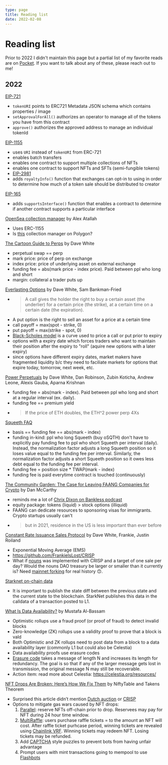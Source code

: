 ```yaml
---
type: page
title: Reading list
date: 2022-02-08
---
```


# Reading list

Prior to 2022 I didn't maintain this page but a partial list of my favorite reads are on [Pocket](https://getpocket.com/@cp8p4T62A36aod1542g5815g8ed7AX7a7dtzW8u6aoN1ejpfR1058Rk2yemnKa3b).
If you want to talk about any of these, please reach out to me!

## 2022

[EIP-721](https://eips.ethereum.org/EIPS/eip-721)
- `tokenURI` points to ERC721 Metadata JSON schema which contains properties / image
- `setApprovalForAll()` authorizes an operator to manage all of the tokens you have from this contract
- `approve()` authorizes the approved address to manage an individual tokenId

[EIP-1155](https://eips.ethereum.org/EIPS/eip-1155)
- uses `URI` instead of `tokenURI` from ERC-721
- enables batch transfers
- enables one contract to support multiple collections of NFTs
- enables one contract to support NFTs and SFTs (semi-fungible tokens)
- [EIP-2981](https://eips.ethereum.org/EIPS/eip-2981)
- adds `royaltyInfo()` function that exchanges can opt-in to using in order to determine how much of a token sale should be distributed to creator

[EIP-165](https://eips.ethereum.org/EIPS/eip-165)
- adds `supportsInterface()` function that enables a contract to determine if another contract supports a particular interface

[OpenSea collection manager](https://blog.opensea.io/announcements/introducing-the-collection-manager/) by Alex Atallah
- Uses ERC-1155
- Is [this](https://polygonscan.com/token/0x2953399124f0cbb46d2cbacd8a89cf0599974963#readContract) collection manager on Polygon?

[The Cartoon Guide to Perps](https://research.paradigm.xyz/cartoon-guide-to-perps) by Dave White
- perpetual swap == perp
- mark price: price of perp on exchange
- index price: price of underlying asset on external exchange
- funding fee = abs(mark price - index price). Paid between ppl who long and short
- margin: collateral a trader puts up

[Everlasting Options](https://www.paradigm.xyz/2021/05/everlasting-options) by Dave White, Sam Bankman-Fried
- > A call gives the holder the right to buy a certain asset (the underlier) for a certain price (the strike), at a certain time on a certain date (the expiration).
- A put option is the right to sell an asset for a price at a certain time
- call payoff = max(spot - strike, 0)
- put payoff = max(strike - spot, 0)
- [Black-Scholes model](https://en.wikipedia.org/wiki/Black%E2%80%93Scholes_model) is a curve used to price a call or put prior to expiry
- options with a expiry date which forces traders who want to maintain their position after the expiry to "roll" (aquire new options with a later expiry)
- since options have different expiry dates, market makers have fragmented liquidity b/c they need to faciliate markets for options that expire today, tomorrow, next week, etc.

[Power Perpetuals](https://www.paradigm.xyz/2021/08/power-perpetuals) by Dave White, Dan Robinson, Zubin Koticha, Andrew Leone, Alexis Gauba, Aparna Krishnan
- funding fee = abs(mark - index). Paid between ppl who long and short at a regular interval (ex. daily).
- funding fee == premium yield
- > If the price of ETH doubles, the ETH^2 power perp 4Xs

[Squeeth FAQ](https://opyn.gitbook.io/squeeth/resources/squeeth-faq)
- basis == funding fee == abs(mark - index)
- funding in-kind: ppl who long Squeeth (buy oSQTH) don't have to explicitly pay funding fee to ppl who short Squeeth per interval (daily).
  Instead, the normalization factor adjusts a long Squeeth position so it loses value equal to the funding fee per interval.
  Similarly, the normalization factor adjusts a short Squeeth position so it owes less debt equal to the funding fee per interval.
- funding fee = position size * TWAP(mark - index)
- funding fee is paid everytime contract is touched (continuously)

[The Community Garden: The Case for Leaving FAANG Companies for Crypto](https://www.paradigm.xyz/2021/09/the-community-garden-the-case-for-leaving-faang-companies-for-crypto) by Dan McCarthy
- reminds me a lot of [Chrix Dixon on Bankless podcast](http://podcast.banklesshq.com/90-5-mental-models-for-web3-chris-dixon)
- equity package: tokens (liquid) > stock options (illiquid)
- FAANG can dedicate resources to sponsoring visas for immigrants. Crypto startups usually can't
- > but in 2021, residence in the US is less important than ever before

[Constant Rate Issuance Sales Protocol](https://www.paradigm.xyz/2022/01/constant-rate-issuance-sales-protocol) by Dave White, Frankie, Justin Roiland
- Exponential Moving Average (EMS)
- https://github.com/FrankieIsLost/CRISP
- What if [nouns](https://nouns.wtf/) was implemented with CRISP and a target of one sale per day? Would the nouns DAO treasury be larger or smaller than it currently is? Need [mainnet forking](https://hardhat.org/hardhat-network/guides/mainnet-forking.html) for real history 🙃.

[Starknet on-chain data](https://starknet.io/documentation/on-chain-data/)
- It is important to publish the state diff between the previous state and the current state to the blockchain. StarkNet publishes this data in the calldata of a transaction posted to L1.

[What Is Data Availability?](https://coinmarketcap.com/alexandria/article/what-is-data-availability) by Mustafa Al-Bassam
- Optimistic rollups use a fraud proof (or proof of fraud) to detect invalid blocks
- Zero-knowledge (ZK) rollups use a validity proof to prove that a block is vald
- Both Optimistic and ZK rollups need to post data from a block to a data availability layer (commonly L1 but could also be Celestia)
- Data availability proofs use erasure codes
- [Erasure code](https://en.wikipedia.org/wiki/Erasure_code) takes a message of length N and increases its length for redundancy. The goal is so that if any of the larger message gets lost in transmission, the original message N may still be recoverable.
- Action item: read more about Celestia: https://celestia.org/resources/

[NFT Drops Are Broken: Here’s How We Fix Them](https://nftnow.com/features/nft-drops-are-broken-heres-how-we-fix-them/) by NiftyTable and Takens Theorem
- Surprised this article didn’t mention [Dutch auction](https://en.wikipedia.org/wiki/Dutch_auction) or [CRISP](https://www.paradigm.xyz/2022/01/constant-rate-issuance-sales-protocol)
- Options to mitigate gas wars caused by NFT drops:
  1. [Parallel](https://parallel.life/): reserve NFTs off-chain prior to drop. Reservees may pay for NFT during 24 hour time window.
  2. [MultiRaffle](https://github.com/Anish-Agnihotri/MultiRaffle): users purchase raffle tickets = to the amount an NFT will cost. After raffle ticket purhcase period, winning tickets are revealed using [Chainlink VRF](https://docs.chain.link/docs/chainlink-vrf/). Winning tickets may redeem NFT. Losing tickets may be refunded.
  3. Add [CAPTCHA](https://en.wikipedia.org/wiki/CAPTCHA) style puzzles to prevent bots from having unfair advantage
  4. Prompt users with mint transactions going to mempool to use [Flashbots](https://docs.flashbots.net/flashbots-protect/rpc/quick-start/)
